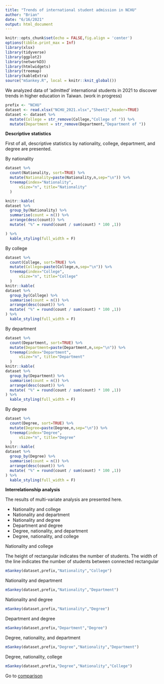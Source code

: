 ```yaml
---
title: "Trends of international student admission in NCHU"
author: "Brian"
date: "6/16/2021"
output: html_document
---
```


```r
knitr::opts_chunk$set(echo = FALSE,fig.align = 'center')
options(tibble.print_max = Inf)
library(xlsx)
library(tidyverse)
library(ggplot2)
library(networkD3)
library(htmlwidgets)
library(treemap)
library(kableExtra)
source("mSankey.R", local = knitr::knit_global())
```

We analyzed data of 'admitted' international students in 2021 to discover trends in higher education in Taiwan. (work in progress)

<!-- #### Import data -->

```r
prefix <- "NCHU"
dataset <- read.xlsx("NCHU_2021.xlsx","Sheet1",header=TRUE)
dataset <- dataset %>%
  mutate(College = str_remove(College,"College of ")) %>%
  mutate(Department = str_remove(Department,"Department of "))
```

<!-- Inspect data structure -->

<!-- ```{r} -->
<!-- str(dataset) -->
<!-- ``` -->

**Descriptive statistics**

First of all, descriptive statistics by nationality, college, department, and degree are presented.

By nationality

```r
dataset %>%
  count(Nationality, sort=TRUE) %>%
  mutate(Nationality=paste(Nationality,n,sep="\n")) %>%
  treemap(index="Nationality",
      vSize="n", title="Nationality"
  )

knitr::kable(
dataset %>%
  group_by(Nationality) %>%
  summarise(count = n()) %>%
  arrange(desc(count)) %>%
  mutate( "%" = round(count / sum(count) * 100 ,1))

) %>%
  kable_styling(full_width = F)
```

By college

```r
dataset %>%
  count(College, sort=TRUE) %>%
  mutate(College=paste(College,n,sep="\n")) %>%
  treemap(index="College",
      vSize="n", title="College"
  )
knitr::kable(
dataset %>%
  group_by(College) %>%
  summarise(count = n()) %>%
  arrange(desc(count)) %>%
  mutate( "%" = round(count / sum(count) * 100 ,1))
) %>%
  kable_styling(full_width = F)
```

By department

```r
dataset %>%
  count(Department, sort=TRUE) %>%
  mutate(Department=paste(Department,n,sep="\n")) %>%
  treemap(index="Department",
      vSize="n", title="Department"
  )
knitr::kable(
dataset %>%
  group_by(Department) %>%
  summarise(count = n()) %>%
  arrange(desc(count)) %>%
  mutate( "%" = round(count / sum(count) * 100 ,1))
) %>%
  kable_styling(full_width = F)
```

By degree

```r
dataset %>%
  count(Degree, sort=TRUE) %>%
  mutate(Degree=paste(Degree,n,sep="\n")) %>%
  treemap(index="Degree",
      vSize="n", title="Degree"
  )
knitr::kable(
dataset %>%
  group_by(Degree) %>%
  summarise(count = n()) %>%
  arrange(desc(count)) %>%
  mutate( "%" = round(count / sum(count) * 100 ,1))
) %>%
  kable_styling(full_width = F)
```

**Interrelationship analysis**

The results of multi-variate analysis are presented here.

- Nationality and college
- Nationality and department
- Nationality and degree
- Department and degree
- Degree, nationality, and department
- Degree, nationality, and college

Nationality and college

The height of rectangular indicates the number of students. The width of the line indicates the number of students between connected rectangular

```r
mSankey(dataset,prefix,"Nationality","College")
```

Nationality and department

```r
mSankey(dataset,prefix,"Nationality","Department")
```

Nationality and degree

```r
mSankey(dataset,prefix,"Nationality","Degree")
```

Department and degree

```r
mSankey(dataset,prefix,"Department","Degree")
```

Degree, nationality, and department

```r
mSankey(dataset,prefix,"Degree","Nationality","Department")

```

<!-- Nationality, college, and department -->

<!-- ```{r echo=FALSE, message=FALSE} -->
<!-- mSankey(dataset,prefix,"Nationality","College","Department") -->
<!-- ``` -->

Degree, nationality, college

```r
mSankey(dataset,prefix,"Degree","Nationality","College")
```

Go to [comparison](https://briankimstudio.github.io/New_student/)